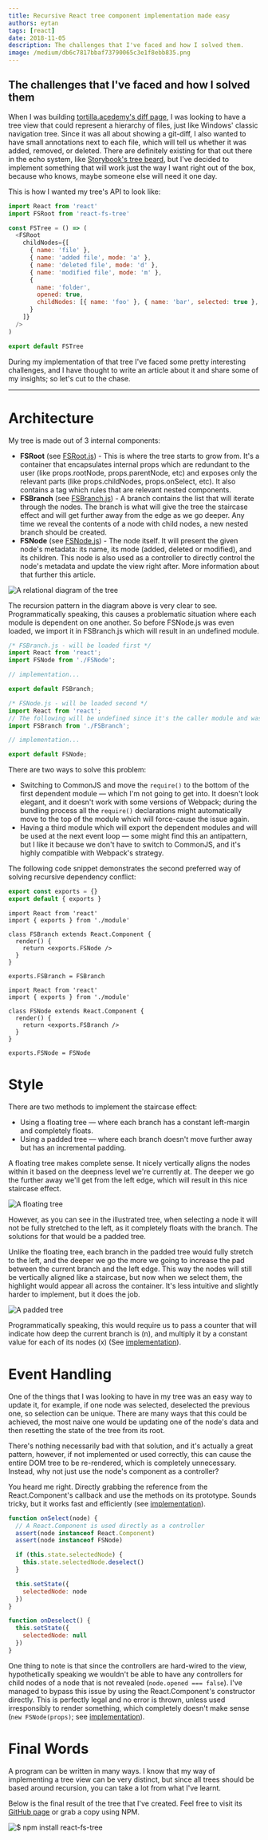 ```yaml
---
title: Recursive React tree component implementation made easy
authors: eytan
tags: [react]
date: 2018-11-05
description: The challenges that I've faced and how I solved them.
image: /medium/db6c7817bbaf73790065c3e1f8ebb835.png
---
```


## The challenges that I've faced and how I solved them

When I was building [tortilla.acedemy's diff page](https://tortilla.academy/srtucker22/chatty/master/2.0.0/diff/3.0.0), I was looking to have a tree view that could represent a hierarchy of files, just like Windows' classic navigation tree. Since it was all about showing a git-diff, I also wanted to have small annotations next to each file, which will tell us whether it was added, removed, or deleted. There are definitely existing for that out there in the echo system, like [Storybook's tree beard](https://github.com/storybooks/react-treebeard), but I've decided to implement something that will work just the way I want right out of the box, because who knows, maybe someone else will need it one day.

This is how I wanted my tree's API to look like:

```javascript
import React from 'react'
import FSRoot from 'react-fs-tree'

const FSTree = () => (
  <FSRoot
    childNodes={[
      { name: 'file' },
      { name: 'added file', mode: 'a' },
      { name: 'deleted file', mode: 'd' },
      { name: 'modified file', mode: 'm' },
      {
        name: 'folder',
        opened: true,
        childNodes: [{ name: 'foo' }, { name: 'bar', selected: true }, { name: 'baz' }]
      }
    ]}
  />
)

export default FSTree
```

During my implementation of that tree I've faced some pretty interesting challenges, and I have thought to write an article about it and share some of my insights; so let's cut to the chase.

---

# Architecture

My tree is made out of 3 internal components:

- **FSRoot** (see [FSRoot.js](https://github.com/DAB0mB/react-fs-tree/blob/fc0a0b3b2042e312d4238e0660c161f7744dd732/src/index.js)) - This is where the tree starts to grow from. It's a container that encapsulates internal props which are redundant to the user (like props.rootNode, props.parentNode, etc) and exposes only the relevant parts (like props.childNodes, props.onSelect, etc). It also contains a tag which rules that are relevant nested components.
- **FSBranch** (see [FSBranch.js](https://github.com/DAB0mB/react-fs-tree/blob/fc0a0b3b2042e312d4238e0660c161f7744dd732/src/FSBranch.js)) - A branch contains the list that will iterate through the nodes. The branch is what will give the tree the staircase effect and will get further away from the edge as we go deeper. Any time we reveal the contents of a node with child nodes, a new nested branch should be created.
- **FSNode** (see [FSNode.js](https://github.com/DAB0mB/react-fs-tree/blob/fc0a0b3b2042e312d4238e0660c161f7744dd732/src/FSNode.js)) - The node itself. It will present the given node's metadata: its name, its mode (added, deleted or modified), and its children. This node is also used as a controller to directly control the node's metadata and update the view right after. More information about that further this article.

![](/medium/db6c7817bbaf73790065c3e1f8ebb835.png 'A relational diagram of the tree')

The recursion pattern in the diagram above is very clear to see. Programmatically speaking, this causes a problematic situation where each module is dependent on one another. So before FSNode.js was even loaded, we import it in FSBranch.js which will result in an undefined module.

```javascript
/* FSBranch.js - will be loaded first */
import React from 'react';
import FSNode from './FSNode';

// implementation...

export default FSBranch;

/* FSNode.js - will be loaded second */
import React from 'react';
// The following will be undefined since it's the caller module and was yet to be loaded
import FSBranch from './FSBranch';

// implementation...

export default FSNode;
```

There are two ways to solve this problem:

- Switching to CommonJS and move the `require()` to the bottom of the first dependent module — which I'm not going to get into. It doesn't look elegant, and it doesn't work with some versions of Webpack; during the bundling process all the `require()` declarations might automatically move to the top of the module which will force-cause the issue again.
- Having a third module which will export the dependent modules and will be used at the next event loop — some might find this an antipattern, but I like it because we don't have to switch to CommonJS, and it's highly compatible with Webpack's strategy.

The following code snippet demonstrates the second preferred way of solving recursive dependency conflict:

```ts filename="module.js"
export const exports = {}
export default { exports }
```

```tsx filename="FSBranch.js"
import React from 'react'
import { exports } from './module'

class FSBranch extends React.Component {
  render() {
    return <exports.FSNode />
  }
}

exports.FSBranch = FSBranch
```

```tsx filename="FSNode.js"
import React from 'react'
import { exports } from './module'

class FSNode extends React.Component {
  render() {
    return <exports.FSBranch />
  }
}

exports.FSNode = FSNode
```

# Style

There are two methods to implement the staircase effect:

- Using a floating tree — where each branch has a constant left-margin and completely floats.
- Using a padded tree — where each branch doesn't move further away but has an incremental padding.

A floating tree makes complete sense. It nicely vertically aligns the nodes within it based on the deepness level we're currently at. The deeper we go the further away we'll get from the left edge, which will result in this nice staircase effect.

![](/medium/97a3475a06a03454f868d7b3f894c1d3.png 'A floating tree')

However, as you can see in the illustrated tree, when selecting a node it will not be fully stretched to the left, as it completely floats with the branch. The solutions for that would be a padded tree.

Unlike the floating tree, each branch in the padded tree would fully stretch to the left, and the deeper we go the more we going to increase the pad between the current branch and the left edge. This way the nodes will still be vertically aligned like a staircase, but now when we select them, the highlight would appear all across the container. It's less intuitive and slightly harder to implement, but it does the job.

![](/medium/e02fcb8858f8f24b40d4259001c474f0.png 'A padded tree')

Programmatically speaking, this would require us to pass a counter that will indicate how deep the current branch is (n), and multiply it by a constant value for each of its nodes (x) (See [implementation](https://github.com/DAB0mB/react-fs-tree/blob/475c394c51dca52dda205dd1ceaba2ede679609b/src/fs-node.js#L263)).

# Event Handling

One of the things that I was looking to have in my tree was an easy way to update it, for example, if one node was selected, deselected the previous one, so selection can be unique. There are many ways that this could be achieved, the most naive one would be updating one of the node's data and then resetting the state of the tree from its root.

There's nothing necessarily bad with that solution, and it's actually a great pattern, however, if not implemented or used correctly, this can cause the entire DOM tree to be re-rendered, which is completely unnecessary. Instead, why not just use the node's component as a controller?

You heard me right. Directly grabbing the reference from the React.Component's callback and use the methods on its prototype. Sounds tricky, but it works fast and efficiently (see [implementation](https://github.com/DAB0mB/react-fs-tree/blob/475c394c51dca52dda205dd1ceaba2ede679609b/src/fs-node.js#L146)).

```js
function onSelect(node) {
  // A React.Component is used directly as a controller
  assert(node instanceof React.Component)
  assert(node instanceof FSNode)

  if (this.state.selectedNode) {
    this.state.selectedNode.deselect()
  }

  this.setState({
    selectedNode: node
  })
}

function onDeselect() {
  this.setState({
    selectedNode: null
  })
}
```

One thing to note is that since the controllers are hard-wired to the view, hypothetically speaking we wouldn't be able to have any controllers for child nodes of a node that is not revealed (`node.opened === false`). I've managed to bypass this issue by using the React.Component's constructor directly. This is perfectly legal and no error is thrown, unless used irresponsibly to render something, which completely doesn't make sense (`new FSNode(props)`; see [implementation](https://github.com/DAB0mB/react-fs-tree/blob/475c394c51dca52dda205dd1ceaba2ede679609b/src/fs-node.js#L330)).

# **Final Words**

A program can be written in many ways. I know that my way of implementing a tree view can be very distinct, but since all trees should be based around recursion, you can take a lot from what I've learnt.

Below is the final result of the tree that I've created. Feel free to visit its [GitHub page](https://github.com/DAB0mB/react-fs-tree) or grab a copy using NPM.

![](/medium/c8c1a6838b625929134696ac2cc64f8a.png '$ npm install react-fs-tree')
